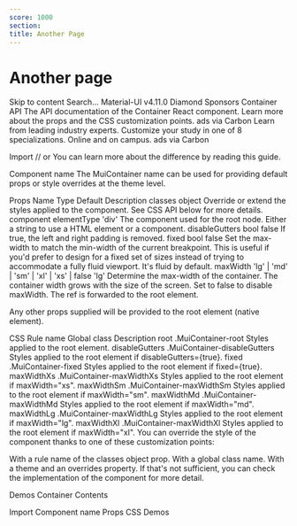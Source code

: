 ```yaml
---
score: 1000
section:
title: Another Page
---
```


# Another page

Skip to content
Search…
Material-UI
v4.11.0
Diamond Sponsors
Container API
The API documentation of the Container React component. Learn more about the props and the CSS customization points.
ads via Carbon
Learn from leading industry experts. Customize your study in one of 8 specializations. Online and on campus.
ads via Carbon

Import
// or
You can learn more about the difference by reading this guide.

Component name
The MuiContainer name can be used for providing default props or style overrides at the theme level.

Props
Name	Type	Default	Description
classes	object		Override or extend the styles applied to the component. See CSS API below for more details.
component	elementType	'div'	The component used for the root node. Either a string to use a HTML element or a component.
disableGutters	bool	false	If true, the left and right padding is removed.
fixed	bool	false	Set the max-width to match the min-width of the current breakpoint. This is useful if you'd prefer to design for a fixed set of sizes instead of trying to accommodate a fully fluid viewport. It's fluid by default.
maxWidth	'lg'
| 'md'
| 'sm'
| 'xl'
| 'xs'
| false	'lg'	Determine the max-width of the container. The container width grows with the size of the screen. Set to false to disable maxWidth.
The ref is forwarded to the root element.

Any other props supplied will be provided to the root element (native element).

CSS
Rule name	Global class	Description
root	.MuiContainer-root	Styles applied to the root element.
disableGutters	.MuiContainer-disableGutters	Styles applied to the root element if disableGutters={true}.
fixed	.MuiContainer-fixed	Styles applied to the root element if fixed={true}.
maxWidthXs	.MuiContainer-maxWidthXs	Styles applied to the root element if maxWidth="xs".
maxWidthSm	.MuiContainer-maxWidthSm	Styles applied to the root element if maxWidth="sm".
maxWidthMd	.MuiContainer-maxWidthMd	Styles applied to the root element if maxWidth="md".
maxWidthLg	.MuiContainer-maxWidthLg	Styles applied to the root element if maxWidth="lg".
maxWidthXl	.MuiContainer-maxWidthXl	Styles applied to the root element if maxWidth="xl".
You can override the style of the component thanks to one of these customization points:

With a rule name of the classes object prop.
With a global class name.
With a theme and an overrides property.
If that's not sufficient, you can check the implementation of the component for more detail.

Demos
Container
Contents

Import
Component name
Props
CSS
Demos